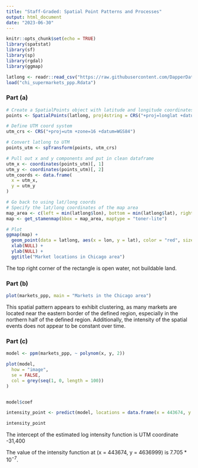 ```yaml
---
title: "Staff-Graded: Spatial Point Patterns and Processes"
output: html_document
date: "2023-06-30"
---
```


```r
knitr::opts_chunk$set(echo = TRUE)
library(spatstat)
library(sf)
library(sp)
library(rgdal)
library(ggmap)

latlong <- readr::read_csv("https://raw.githubusercontent.com/DapperDataAnalyst/Advanced_Predictive_Models/main/chi_markets.csv")
load("chi_supermarkets_ppp.Rdata")
```

### Part (a)
```r
# Create a SpatialPoints object with latitude and longitude coordinates
points <- SpatialPoints(latlong, proj4string = CRS("+proj=longlat +datum=WGS84"))

# Define UTM coord system
utm_crs <- CRS("+proj=utm +zone=16 +datum=WGS84")

# Convert latlong to UTM
points_utm <- spTransform(points, utm_crs)

# Pull out x and y components and put in clean dataframe
utm_x <- coordinates(points_utm)[, 1]
utm_y <- coordinates(points_utm)[, 2]
utm_coords <- data.frame(
  x = utm_x,
  y = utm_y
)

# Go back to using lat/long coords
# Specify the lat/long coordinates of the map area
map_area <- c(left = min(latlong$lon), bottom = min(latlong$lat), right = max(latlong$lon), top = max(latlong$lat))
map <- get_stamenmap(bbox = map_area, maptype = "toner-lite")

# Plot
ggmap(map) +
  geom_point(data = latlong, aes(x = lon, y = lat), color = "red", size = 1) +
  xlab(NULL) +
  ylab(NULL) +
  ggtitle("Market locations in Chicago area")
```

The top right corner of the rectangle is open water, not buildable land.


### Part (b)
```r
plot(markets_ppp, main = "Markets in the Chicago area")
```

This spatial pattern appears to exhibit clustering, as many markets are located near the eastern border of the defined region, especially in the northern half of the defined region. Additionally, the intensity of the spatial events does not appear to be constant over time.


### Part (c)
```r
model <- ppm(markets_ppp, ~ polynom(x, y, 2))

plot(model,
  how = "image",
  se = FALSE,
  col = grey(seq(1, 0, length = 100))
)


model$coef

intensity_point <- predict(model, locations = data.frame(x = 443674, y = 4636999))

intensity_point
```

The intercept of the estimated log intensity function is UTM coordinate -31,400

The value of the intensity function at (x = 443674, y = 4636999) is $7.705 * 10^{-7}$.


